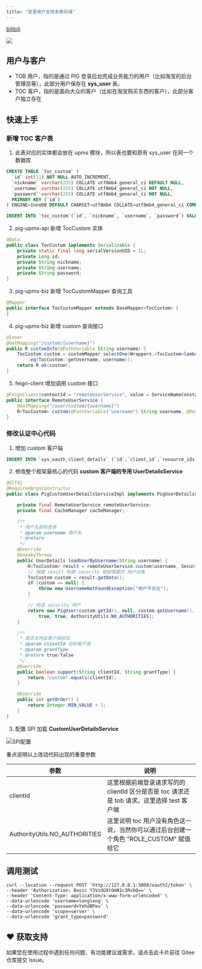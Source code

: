 ```yaml
---
title: "登录用户支持多表存储"
---
```


[bilibili](https://player.bilibili.com/player.html?bvid=BV12t411B7e9&p=19&page=19)

![](/images/1622854590046-b654da2e-381e-486f-bcf6-89f4d3f45d4d.png)

## 用户与客户

- TOB 用户，指的是通过 PIG 登录后台完成业务能力的用户（比如淘宝的后台管理员等），此部分用户保存在 **sys_user** 表。
- TOC 客户，指的是面向大众的客户（比如在淘宝购买东西的客户），此部分客户独立存在

## 快速上手

### 新增 TOC 客户表

1. 此表对应的实体都会放在 upms 模块，所以表也要和原有 sys_user 在同一个数据库

```sql
CREATE TABLE `toc_custom` (
  `id` int(11) NOT NULL AUTO_INCREMENT,
  `nickname` varchar(255) COLLATE utf8mb4_general_ci DEFAULT NULL,
  `username` varchar(255) COLLATE utf8mb4_general_ci NOT NULL,
  `password` varchar(255) COLLATE utf8mb4_general_ci NOT NULL,
  PRIMARY KEY (`id`)
) ENGINE=InnoDB DEFAULT CHARSET=utf8mb4 COLLATE=utf8mb4_general_ci COMMENT='客户表';

INSERT INTO `toc_custom`(`id`, `nickname`, `username`, `password`) VALUES (1, 'lengleng', 'lengleng', '123456');
```

2. pig-upms-api 新增 TocCustom 实体

```java
@Data
public class TocCustom implements Serializable {
    private static final long serialVersionUID = 1L;
    private Long id;
    private String nickname;
    private String username;
    private String password;
}
```

3. pig-upms-biz 新增 TocCustomMapper 查询工具

```java
@Mapper
public interface TocCustomMapper extends BaseMapper<TocCustom> {
}
```

4. pig-upms-biz 新增 custom 查询接口

```java
@Inner
@GetMapping("/custom/{username}")
public R customInfo(@PathVariable String username) {
    TocCustom custom = customMapper.selectOne(Wrappers.<TocCustom>lambdaQuery()
        .eq(TocCustom::getUsername, username));
    return R.ok(custom);
}
```

5. feign-client 增加调用 custom 接口

```java
@FeignClient(contextId = "remoteUserService", value = ServiceNameConstants.UPMS_SERVICE)
public interface RemoteUserService {
    @GetMapping("/user/custom/{username}")
    R<TocCustom> custom(@PathVariable("username") String username, @RequestHeader(SecurityConstants.FROM) String from);
}
```

### 修改认证中心代码

1. 增加 custom 客户端

```sql
INSERT INTO `sys_oauth_client_details` (`id`,`client_id`,`resource_ids`,`client_secret`,`scope`,`authorized_grant_types`,`web_server_redirect_uri`,`authorities`,`access_token_validity`,`refresh_token_validity`,`additional_information`,`autoapprove`) VALUES (20000,'custom',NULL,'custom','server','password,refresh_token',NULL,NULL,10000,11111111,'','true');
```

2. 修改整个框架最核心的代码 **custom 客户端的专用 UserDetailsService**

```java
@Slf4j
@RequiredArgsConstructor
public class PigCustomUserDetailsServiceImpl implements PigUserDetailsService {

    private final RemoteUserService remoteUserService;
    private final CacheManager cacheManager;

    /**
     * 用户名密码登录
     * @param username 用户名
     * @return
     */
    @Override
    @SneakyThrows
    public UserDetails loadUserByUsername(String username) {
        R<TocCustom> result = remoteUserService.custom(username, SecurityConstants.FROM_IN);
        // 根据 result 构建 security 框架需要的 用户对象
        TocCustom custom = result.getData();
        if (custom == null) {
            throw new UsernameNotFoundException("用户不存在");
        }

        // 构造 security 用户
        return new PigUser(custom.getId(), null, custom.getUsername(), "{noop}" + custom.getPassword(), null, true, true,
            true, true, AuthorityUtils.NO_AUTHORITIES);
    }

    /**
     * 是否支持此客户端校验
     * @param clientId 目标客户端
     * @param grantType
     * @return true/false
     */
    @Override
    public boolean support(String clientId, String grantType) {
        return "custom".equals(clientId);
    }

    @Override
    public int getOrder() {
        return Integer.MIN_VALUE + 1;
    }
}
```

3. 配置 SPI 加载 **CustomUserDetailsService**

![SPI配置](/images/1643514028039-ba3a2ac9-a3f2-473f-b799-c2809e8124a2.png)

<Note>
重点说明以上改动代码出现的重要参数
</Note>

| 参数 | 说明 |
| --- | --- |
| clientId | 这里根据前端登录请求写的的 clientId 区分是否是 toc 请求还是 tob 请求。这里选择 test 客户端 |
| AuthorityUtils.NO_AUTHORITIES | 这里说明 toc 用户没有角色这一说，当然你可以通过后台创建一个角色 "ROLE_CUSTOM" 赋值给它 |

## 调用测试

```shell
curl --location --request POST 'http://127.0.0.1:3000/oauth2/token' \
--header 'Authorization: Basic Y3VzdG9tOmN1c3RvbQ==' \
--header 'Content-Type: application/x-www-form-urlencoded' \
--data-urlencode 'username=lengleng' \
--data-urlencode 'password=YehdBPev' \
--data-urlencode 'scope=server' \
--data-urlencode 'grant_type=password'
```

## ♥️ 获取支持
<Card title="遇到问题？" horizontal icon="link" href="https://gitee.com/log4j/pig/issues">
  如果您在使用过程中遇到任何问题、有功能建议或需求，请点击此卡片前往 Gitee 仓库提交 Issue。
</Card>

